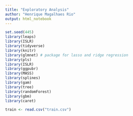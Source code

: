 ```yaml
---
title: "Exploratory Analysis"
author: "Henrique Magalhaes Rio"
output: html_notebook
---
```




```r

set.seed(445)
library(leaps)
library(ISLR)
library(tidyverse) 
library(knitr)
library(glmnet) # package for lasso and ridge regression
library(pls)
library(ISLR)
library(ggpubr)
library(MASS)
library(splines)
library(gam)
library(tree)
library(randomForest)
library(gbm)
library(caret)

```




```r
train <- read.csv("train.csv")
```


